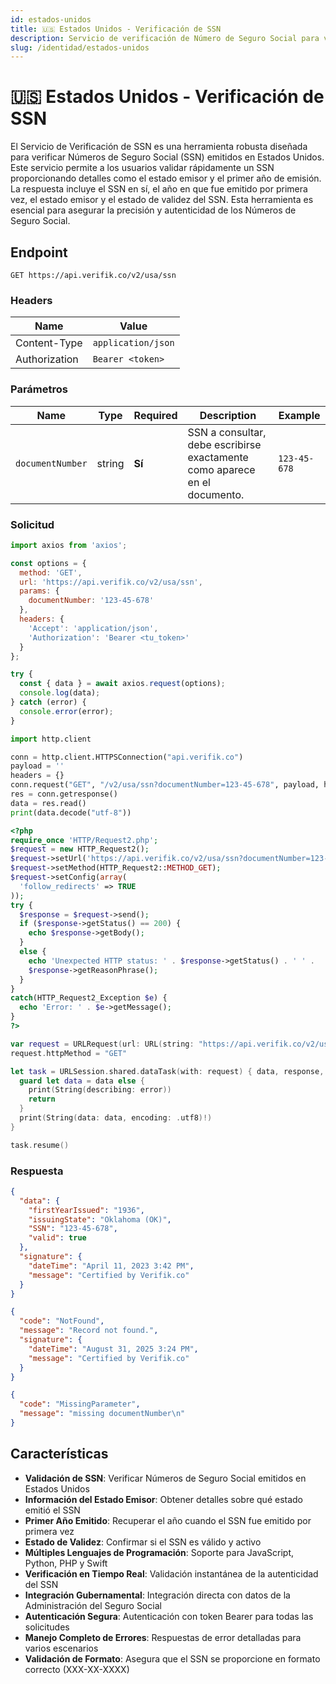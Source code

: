 ```yaml
---
id: estados-unidos
title: 🇺🇸 Estados Unidos - Verificación de SSN
description: Servicio de verificación de Número de Seguro Social para validación de identidad de Estados Unidos
slug: /identidad/estados-unidos
---
```



# 🇺🇸 Estados Unidos - Verificación de SSN

El Servicio de Verificación de SSN es una herramienta robusta diseñada para verificar Números de Seguro Social (SSN) emitidos en Estados Unidos. Este servicio permite a los usuarios validar rápidamente un SSN proporcionando detalles como el estado emisor y el primer año de emisión. La respuesta incluye el SSN en sí, el año en que fue emitido por primera vez, el estado emisor y el estado de validez del SSN. Esta herramienta es esencial para asegurar la precisión y autenticidad de los Números de Seguro Social.

## Endpoint

```
GET https://api.verifik.co/v2/usa/ssn
```

### Headers

| Name          | Value              |
| ------------- | ------------------ |
| Content-Type  | `application/json` |
| Authorization | `Bearer <token>`   |

### Parámetros

| Name | Type | Required | Description | Example |
| ---- | ---- | -------- | ----------- | ------- |
| `documentNumber` | string | **Sí** | SSN a consultar, debe escribirse exactamente como aparece en el documento. | `123-45-678` |

### Solicitud

<Tabs>
  <TabItem value="javascript" label="JavaScript">

```javascript
import axios from 'axios';

const options = {
  method: 'GET',
  url: 'https://api.verifik.co/v2/usa/ssn',
  params: {
    documentNumber: '123-45-678'
  },
  headers: {
    'Accept': 'application/json',
    'Authorization': 'Bearer <tu_token>'
  }
};

try {
  const { data } = await axios.request(options);
  console.log(data);
} catch (error) {
  console.error(error);
}
```

  </TabItem>
  <TabItem value="python" label="Python">

```python
import http.client

conn = http.client.HTTPSConnection("api.verifik.co")
payload = ''
headers = {}
conn.request("GET", "/v2/usa/ssn?documentNumber=123-45-678", payload, headers)
res = conn.getresponse()
data = res.read()
print(data.decode("utf-8"))
```

  </TabItem>
  <TabItem value="php" label="PHP">

```php
<?php
require_once 'HTTP/Request2.php';
$request = new HTTP_Request2();
$request->setUrl('https://api.verifik.co/v2/usa/ssn?documentNumber=123-45-678');
$request->setMethod(HTTP_Request2::METHOD_GET);
$request->setConfig(array(
  'follow_redirects' => TRUE
));
try {
  $response = $request->send();
  if ($response->getStatus() == 200) {
    echo $response->getBody();
  }
  else {
    echo 'Unexpected HTTP status: ' . $response->getStatus() . ' ' .
    $response->getReasonPhrase();
  }
}
catch(HTTP_Request2_Exception $e) {
  echo 'Error: ' . $e->getMessage();
}
?>
```

  </TabItem>
  <TabItem value="swift" label="Swift">

```swift
var request = URLRequest(url: URL(string: "https://api.verifik.co/v2/usa/ssn?documentNumber=123-45-678")!,timeoutInterval: Double.infinity)
request.httpMethod = "GET"

let task = URLSession.shared.dataTask(with: request) { data, response, error in 
  guard let data = data else {
    print(String(describing: error))
    return
  }
  print(String(data: data, encoding: .utf8)!)
}

task.resume()
```

  </TabItem>
</Tabs>

### Respuesta

<Tabs>
  <TabItem value="200" label="200">

```json
{
  "data": {
    "firstYearIssued": "1936",
    "issuingState": "Oklahoma (OK)",
    "SSN": "123-45-678",
    "valid": true
  },
  "signature": {
    "dateTime": "April 11, 2023 3:42 PM",
    "message": "Certified by Verifik.co"
  }
}
```

  </TabItem>
  <TabItem value="404" label="404">

```json
{
  "code": "NotFound",
  "message": "Record not found.",
  "signature": {
    "dateTime": "August 31, 2025 3:24 PM",
    "message": "Certified by Verifik.co"
  }
}
```

  </TabItem>
  <TabItem value="409" label="409">

```json
{
  "code": "MissingParameter",
  "message": "missing documentNumber\n"
}
```

  </TabItem>
</Tabs>

## Características

- **Validación de SSN**: Verificar Números de Seguro Social emitidos en Estados Unidos
- **Información del Estado Emisor**: Obtener detalles sobre qué estado emitió el SSN
- **Primer Año Emitido**: Recuperar el año cuando el SSN fue emitido por primera vez
- **Estado de Validez**: Confirmar si el SSN es válido y activo
- **Múltiples Lenguajes de Programación**: Soporte para JavaScript, Python, PHP y Swift
- **Verificación en Tiempo Real**: Validación instantánea de la autenticidad del SSN
- **Integración Gubernamental**: Integración directa con datos de la Administración del Seguro Social
- **Autenticación Segura**: Autenticación con token Bearer para todas las solicitudes
- **Manejo Completo de Errores**: Respuestas de error detalladas para varios escenarios
- **Validación de Formato**: Asegura que el SSN se proporcione en formato correcto (XXX-XX-XXXX)
